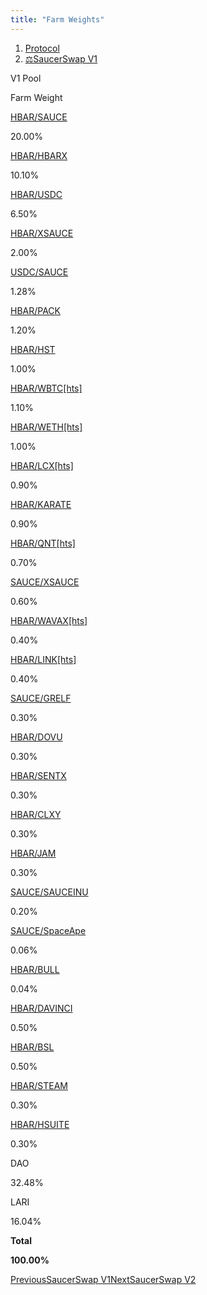 ```yaml
---
title: "Farm Weights"
---
```


1. [Protocol](/protocol)
2. [⚖️SaucerSwap V1](/protocol/saucerswap-v1)

V1 Pool

Farm Weight

[HBAR/SAUCE](https://www.saucerswap.finance/liquidity/0.0.1461945)

20.00%

[HBAR/HBARX](https://www.saucerswap.finance/liquidity/0.0.1463739)

10.10%

[HBAR/USDC](https://www.saucerswap.finance/liquidity/0.0.1462797)

6.50%

[HBAR/XSAUCE](https://www.saucerswap.finance/liquidity/0.0.1465211)

2.00%

[USDC/SAUCE](https://www.saucerswap.finance/liquidity/0.0.1088553)

1.28%

[HBAR/PACK](https://www.saucerswap.finance/liquidity/0.0.5981646)

1.20%

[HBAR/HST](https://www.saucerswap.finance/liquidity/0.0.1463354)

1.00%

[HBAR/WBTC\[hts\]](https://www.saucerswap.finance/liquidity/0.0.1463899)

1.10%

[HBAR/WETH\[hts\]](https://www.saucerswap.finance/liquidity/0.0.1463905)

1.00%

[HBAR/LCX\[hts\]](https://www.saucerswap.finance/liquidity/0.0.1472523)

0.90%

[HBAR/KARATE](https://www.saucerswap.finance/liquidity/0.0.2751778)

0.90%

[HBAR/QNT\[hts\]](https://www.saucerswap.finance/liquidity/0.0.1463902)

0.70%

[SAUCE/XSAUCE](https://www.saucerswap.finance/liquidity/0.0.1465865)

0.60%

[HBAR/WAVAX\[hts\]](https://www.saucerswap.finance/liquidity/0.0.2167381)

0.40%

[HBAR/LINK\[hts\]](https://www.saucerswap.finance/liquidity/0.0.1859589)

0.40%

[SAUCE/GRELF](https://www.saucerswap.finance/liquidity/0.0.4356523)

0.30%

[HBAR/DOVU](https://www.saucerswap.finance/liquidity/0.0.3817615)

0.30%

[HBAR/SENTX](https://www.saucerswap.finance/liquidity/0.0.3301046)

0.30%

[HBAR/CLXY](https://www.saucerswap.finance/liquidity/0.0.1463701)

0.30%

[HBAR/JAM](https://www.saucerswap.finance/liquidity/0.0.1463864)

0.30%

[SAUCE/SAUCEINU](https://www.saucerswap.finance/liquidity/0.0.3006949)

0.20%

[SAUCE/SpaceApe](https://www.saucerswap.finance/liquidity/0.0.3199226)

0.06%

[HBAR/BULL](https://www.saucerswap.finance/liquidity/0.0.3160795)

0.04%

[HBAR/DAVINCI](https://www.saucerswap.finance/liquidity/0.0.4792562)

0.50%

[HBAR/BSL](https://www.saucerswap.finance/liquidity/0.0.4556534)

0.50%

[HBAR/STEAM](https://www.saucerswap.finance/liquidity/0.0.5725728)

0.30%

[HBAR/HSUITE](https://www.saucerswap.finance/liquidity/0.0.1464178)

0.30%

DAO

32.48%

LARI

16.04%

**Total**

**100.00%**

[PreviousSaucerSwap V1](/protocol/saucerswap-v1)[NextSaucerSwap V2](/protocol/saucerswap-v2)
